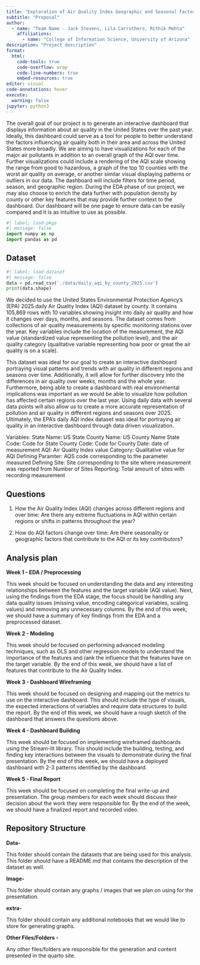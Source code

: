 ```yaml
---
title: "Exploration of Air Quality Index Geographic and Seasonal Factors"
subtitle: "Proposal"
author: 
  - name: "Team Name - Jack Stevens, Lila Carruthers, Rithik Mehta"
    affiliations:
      - name: "College of Information Science, University of Arizona"
description: "Project description"
format:
  html:
    code-tools: true
    code-overflow: wrap
    code-line-numbers: true
    embed-resources: true
editor: visual
code-annotations: hover
execute:
  warning: false
jupyter: python3
---
```

The overall goal of our project is to generate an interactive dashboard that displays information about air quality in the United States over the past year. Ideally, this dashboard could serve as a tool for people to better understand the factors influencing air quality both in their area and across the United States more broadly. We are aiming to have visualizations for each of the major air pollutants in addition to an overall graph of the AQI over time. Further visualizations could include a rendering of the AQI scale showing the range from good to hazardous, a graph of the top 10 counties with the worst air quality on average, or another similar visual displaying patterns or outliers in our data. The dashboard will include filters for time period, season, and geographic region. During the EDA phase of our project, we may also choose to enrich the data further with population density by county or other key features that may provide further context to the dashboard. Our dashboard will be one page to ensure data can be easily compared and it is as intuitive to use as possible. 

```python
#| label: load-pkgs
#| message: false
import numpy as np
import pandas as pd
```

## Dataset

```python
#| label: load-dataset
#| message: false
data = pd.read_csv('./data/daily_aqi_by_county_2025.csv')
print(data.shape)
```

We decided to use the United States Environmental Protection Agency’s (EPA) 2025 daily Air Quality Index (AQI) dataset by county. It contains 105,869 rows with 10 variables showing insight into daily air quality and how it changes over days, months, and seasons.  The dataset comes from collections of air quality measurements by specific monitoring stations over the year. Key variables include the location of the measurement, the AQI value (standardized value representing the pollution level), and the air quality category (qualitative variable representing how poor or great the air quality is on a scale). 

This dataset was ideal for our goal to create an interactive dashboard portraying visual patterns and trends with air quality in different regions and seasons over time. Additionally, it will allow for further discovery into the differences in air quality over weeks, months and the whole year. Furthermore, being able to create a dashboard with real environmental implications was important as we would be able to visualize how pollution has affected certain regions over the last year. Using daily data with several data points will also allow us to create a more accurate representation of pollution and air quality in different regions and seasons over 2025. Ultimately, the EPA’s daily AQI index dataset was ideal for portraying air quality in an interactive dashboard through data driven visualization.

Variables:
State Name: US State
County Name: US County Name
State Code: Code for State
County Code: Code for County
Date: date of measurement
AQI: Air Quality Index value
Category: Qualitative value for AQI
Defining Paramter: AQS code corresponding to the parameter measured
Defining Site: Site corresponding to the site where measurement was reported from
Number of Sites Reporting: Total amount of sites with recording measurement

## Questions

1. How the Air Quality Index (AQI) changes across different regions and over time: Are there any extreme fluctuations in AQI within certain regions or shifts in patterns throughout the year?

2. How do AQI factors change over time: Are there seasonality or geographic factors that contribute to the AQI or its key contributors?

## Analysis plan
**Week 1 - EDA / Preprocessing**

This week should be focused on understanding the data and any interesting relationships between the features and the target variable (AQI value).
Next, using the findings from the EDA stage, the focus should be handling any data quality issues (missing value, encoding categorical variables, scaling values) and removing any unnecessary columns.
By the end of this week, we should have a summary of key findings from the EDA and a preprocessed dataset.
 
**Week 2 - Modeling**

This week should be focused on performing advanced modeling techniques, such as OLS and other regression models to understand the importance of the features and rank the influence that the features have on the target variable. By the end of this week, we should have a list of features that contribute to the Air Quality Index.
 
**Week 3 - Dashboard Wireframing**

This week should be focused on designing and mapping out the metrics to use on the interactive dashboard. This should include the type of visuals, the expected interactions of variables and require data structures to build the report. By the end of this week, we should have a rough sketch of the dashboard that answers the questions above.
 
**Week 4 - Dashboard Building**

This week should be focused on implementing wireframed dashboards using the Stream-lit library. This should include the building, testing, and finding key interactions between the visuals to demonstrate during the final presentation. By the end of this week, we should have a deployed dashboard with 2-3 patterns identified by the dashboard.
 
**Week 5 - Final Report**

This week should be focused on completing the final write-up and presentation. The group members for each week should discuss their decision about the work they were responsible for. By the end of the week, we should have a finalized report and recorded video. 


## Repository Structure 

**Data-** 

This folder should contain the datasets that are being used for this analysis. This folder should have a README.md  that contains the description of the dataset as well. 

**Image-** 

This folder should contain any graphs / images that we plan on using for the presentation. 

**extra-**

This folder should contain any additional notebooks that we would like to store for generating graphs. 

**Other Files/Folders -**

Any other files/folders are responsible for the generation and content presented in the quarto site. 

